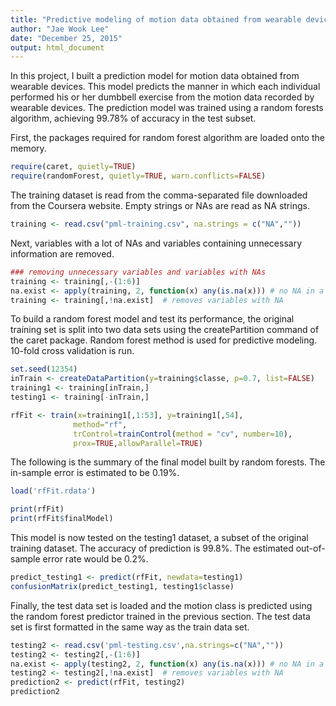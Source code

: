 ```yaml
---
title: "Predictive modeling of motion data obtained from wearable devices"
author: "Jae Wook Lee"
date: "December 25, 2015"
output: html_document
---
```

In this project, I built a prediction model for motion data obtained from wearable devices. This model predicts the manner in which each individual performed his or her dumbbell exercise from the motion data recorded by wearable devices. The prediction model was trained using a random forests algorithm, achieving 99.78% of accuracy in the test subset.  

First, the packages required for random forest algorithm are loaded onto the memory.
```r
require(caret, quietly=TRUE)
require(randomForest, quietly=TRUE, warn.conflicts=FALSE)
```
The training dataset is read from the comma-separated file downloaded from the Coursera website. Empty strings or NAs are read as NA strings.
```r
training <- read.csv("pml-training.csv", na.strings = c("NA",""))
```

Next, variables with a lot of NAs and variables containing unnecessary information are removed.

```r
### removing unnecessary variables and variables with NAs 
training <- training[,-(1:6)]
na.exist <- apply(training, 2, function(x) any(is.na(x))) # no NA in a column?
training <- training[,!na.exist]  # removes variables with NA
```

To build a random forest model and test its performance, the original training set is split into two data sets using the createPartition command of the caret package. Random forest method is used for predictive modeling. 10-fold cross validation is run. 

```r
set.seed(12354)
inTrain <- createDataPartition(y=training$classe, p=0.7, list=FALSE)
training1 <- training[inTrain,]
testing1 <- training[-inTrain,]
```

```r
rfFit <- train(x=training1[,1:53], y=training1[,54], 
              method="rf",
              trControl=trainControl(method = "cv", number=10),
              prox=TRUE,allowParallel=TRUE)
```

The following is the summary of the final model built by random forests. The in-sample error is estimated to be 0.19%. 

```r
load('rfFit.rdata')
```

```r
print(rfFit)
print(rfFit$finalModel)
```
This model is now tested on the testing1 dataset, a subset of the original training dataset. The accuracy of prediction is 99.8%. The estimated out-of-sample error rate would be 0.2%.
```r
predict_testing1 <- predict(rfFit, newdata=testing1)
confusionMatrix(predict_testing1, testing1$classe)
```

Finally, the test data set is loaded and the motion class is predicted using the random forest predictor trained in the previous section. The test data set is first formatted in the same way as the train data set. 

```r
testing2 <- read.csv('pml-testing.csv',na.strings=c("NA",""))
testing2 <- testing2[,-(1:6)]
na.exist <- apply(testing2, 2, function(x) any(is.na(x))) # no NA in a column?
testing2 <- testing2[,!na.exist]  # removes variables with NA
prediction2 <- predict(rfFit, testing2)
prediction2
```
